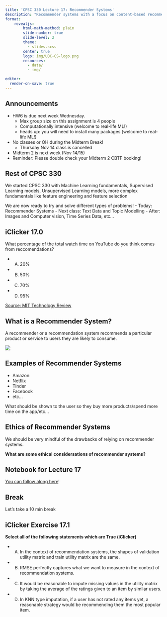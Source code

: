 ```yaml
---
title: 'CPSC 330 Lecture 17: Recommender Systems'
description: "Recommender systems with a focus on content-based recommenders."
format:
    revealjs:
        html-math-method: plain
        slide-number: true
        slide-level: 2
        theme:
          - slides.scss
        center: true
        logo: img/UBC-CS-logo.png
        resources:
          - data/
          - img/

editor:
  render-on-save: true
---
```


## Announcements 

- HW6 is due next week Wednesday. 
    - Max group size on this assignment is 4 people
    - Computationally intensive (welcome to real-life ML!)
    - heads up: you will need to install many packages  (welcome to real-life ML!)
- No classes or OH during the Midterm Break!
    - Thursday Nov 14 class is cancelled
- Midterm 2 is next week (Nov 14/15)
- Reminder: Please double check your Midterm 2 CBTF booking!

## Rest of CPSC 330

We started CPSC 330 with Machine Learning fundamentals, Supervised Learning models, Unsupervised Learning models, more complex fundamentals like feature engineering and feature selection


We are now ready to try and solve different types of problems!
    - Today: Recommender Systems
    - Next class: Text Data and Topic Modelling
    - After: Images and Computer vision, Time Series Data, etc...

## iClicker 17.0

What percentage of the total watch time on YouTube do you think comes from reccomendations?

- (A) 20%
- (B) 50%
- (C) 70%
- (D) 95%

[Source: MIT Technology Review](https://www.technologyreview.com/2022/09/20/1059709/youtube-algorithm-recommendations/)

## What is a Recommender System?

A recommender or a recommendation system recommends a particular product or service to users they are likely to consume.

![](img/recommendation_system.png)

## Examples of Recommender Systems

- Amazon
- Netflix
- Tinder
- Facebook
- etc...

What should be shown to the user so they buy more products/spend more time on the app/etc...

## Ethics of Recommender Systems

We should be very mindful of the drawbacks of relying on recommender systems.

**What are some ethical considersations of recommender systems?**

## Notebook for Lecture 17

[You can follow along here](https://ubc-cs.github.io/cpsc330-2024W1/lectures/notes/17_recommender-systems.html)!

## Break

Let's take a 10 min break

## iClicker Exercise 17.1 

**Select all of the following statements which are True (iClicker)**

- (A) In the context of recommendation systems, the shapes of validation utility matrix and train utility matrix are the same.
- (B) RMSE perfectly captures what we want to measure in the context of recommendation systems.
- (C) It would be reasonable to impute missing values in the utility matrix by taking the average of the ratings given to an item by similar users.
- (D) In KNN type imputation, if a user has not rated any items yet, a reasonable strategy would be recommending them the most popular item.